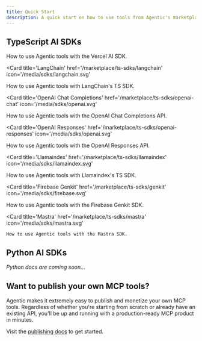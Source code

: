```yaml
---
title: Quick Start
description: A quick start on how to use tools from Agentic's marketplace.
---
```


## TypeScript AI SDKs

<Columns cols={2}>
  <Card
    title='Vercel AI SDK'
    href='/marketplace/ts-sdks/ai-sdk'
    icon='/media/sdks/vercel.svg'
  >
    How to use Agentic tools with the Vercel AI SDK.
  </Card>

<Card
  title='LangChain'
  href='/marketplace/ts-sdks/langchain'
  icon='/media/sdks/langchain.svg'
>
  How to use Agentic tools with LangChain's TS SDK.
</Card>

<Card
  title='OpenAI Chat Completions'
  href='/marketplace/ts-sdks/openai-chat'
  icon='/media/sdks/openai.svg'
>
  How to use Agentic tools with the OpenAI Chat Completions API.
</Card>

<Card
  title='OpenAI Responses'
  href='/marketplace/ts-sdks/openai-responses'
  icon='/media/sdks/openai.svg'
>
  How to use Agentic tools with the OpenAI Responses API.
</Card>

<Card
  title='Llamaindex'
  href='/marketplace/ts-sdks/llamaindex'
  icon='/media/sdks/llamaindex.svg'
>
  How to use Agentic tools with Llamaindex's TS SDK.
</Card>

<Card
  title='Firebase Genkit'
  href='/marketplace/ts-sdks/genkit'
  icon='/media/sdks/firebase.svg'
>
  How to use Agentic tools with the Firebase Genkit SDK.
</Card>

  <Card
    title='Mastra'
    href='/marketplace/ts-sdks/mastra'
    icon='/media/sdks/mastra.svg'
  >
    How to use Agentic tools with the Mastra SDK.
  </Card>
</Columns>

## Python AI SDKs

_Python docs are coming soon..._

## Want to publish your own MCP tools?

Agentic makes it extremely easy to publish and monetize your own MCP tools. Regardless of whether you're starting from scratch or already have an existing API, you'll be up and running with a production-ready MCP product in minutes.

Visit the [publishing docs](/publishing) to get started.
